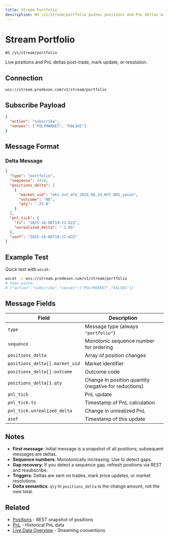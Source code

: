 ```yaml
---
title: Stream Portfolio
description: WS /v1/stream/portfolio pushes positions and PnL deltas with a monotonic sequence.
---
```


# Stream Portfolio

```
WS /v1/stream/portfolio
```

Live positions and PnL deltas post-trade, mark update, or resolution.

## Connection

```
wss://stream.predexon.com/v1/stream/portfolio
```

## Subscribe Payload

```json
{
  "action": "subscribe",
  "venues": ["POLYMARKET", "KALSHI"]
}
```

## Message Format

### Delta Message

```json
{
  "type": "portfolio",
  "sequence": 2418,
  "positions_delta": [
    {
      "market_uid": "mkt_evt_mlb_2025_06_24_NYY_BOS_yesno",
      "outcome": "NO",
      "qty": "-25.0"
    }
  ],
  "pnl_tick": {
    "ts": "2025-10-06T19:21:02Z",
    "unrealized_delta": "-1.85"
  },
  "asof": "2025-10-06T19:21:02Z"
}
```

## Example Test

Quick test with `wscat`:

```bash
wscat -c wss://stream.predexon.com/v1/stream/portfolio
# then paste:
# {"action":"subscribe","venues":["POLYMARKET","KALSHI"]}
```

## Message Fields

| Field | Description |
|-------|-------------|
| `type` | Message type (always `"portfolio"`) |
| `sequence` | Monotonic sequence number for ordering |
| `positions_delta` | Array of position changes |
| `positions_delta[].market_uid` | Market identifier |
| `positions_delta[].outcome` | Outcome code |
| `positions_delta[].qty` | Change in position quantity (negative for reductions) |
| `pnl_tick` | PnL update |
| `pnl_tick.ts` | Timestamp of PnL calculation |
| `pnl_tick.unrealized_delta` | Change in unrealized PnL |
| `asof` | Timestamp of this update |

## Notes

- **First message**: Initial message is a snapshot of all positions; subsequent messages are deltas.
- **Sequence numbers**: Monotonically increasing. Use to detect gaps.
- **Gap recovery**: If you detect a sequence gap, refresh positions via REST and resubscribe.
- **Triggers**: Deltas are sent on trades, mark price updates, or market resolutions.
- **Delta semantics**: `qty` in `positions_delta` is the change amount, not the new total.

## Related

- [Positions](/pages/portfolio/positions) - REST snapshot of positions
- [PnL](/pages/portfolio/pnl) - Historical PnL data
- [Live Data Overview](/pages/live-data/overview) - Streaming conventions
